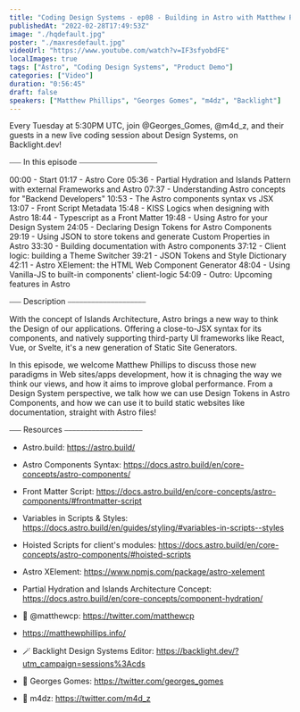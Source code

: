 ```yaml
---
title: "Coding Design Systems - ep08 - Building in Astro with Matthew Phillips"
publishedAt: "2022-02-28T17:49:53Z"
image: "./hqdefault.jpg"
poster: "./maxresdefault.jpg"
videoUrl: "https://www.youtube.com/watch?v=IF3sfyobdFE"
localImages: true
tags: ["Astro", "Coding Design Systems", "Product Demo"]
categories: ["Video"]
duration: "0:56:45"
draft: false
speakers: ["Matthew Phillips", "Georges Gomes", "m4dz", "Backlight"]
---
```


Every Tuesday at 5:30PM UTC, join @Georges_Gomes, @m4d_z, and their guests in a new live coding session about Design Systems, on Backlight.dev!

⎯⎯⎯ In this episode ⎯⎯⎯⎯⎯⎯⎯⎯⎯⎯⎯⎯⎯⎯⎯⎯⎯⎯⎯⎯

00:00 - Start
01:17 - Astro Core
05:36 - Partial Hydration and Islands Pattern with external Frameworks and Astro
07:37 - Understanding Astro concepts for "Backend Developers"
10:53 - The Astro components syntax vs JSX
13:07 - Front Script Metadata
15:48 - KISS Logics when designing with Astro
18:44 - Typescript as a Front Matter
19:48 - Using Astro for your Design System
24:05 - Declaring Design Tokens for Astro Components
29:19 - Using JSON to store tokens and generate Custom Properties in Astro
33:30 - Building documentation with Astro components
37:12 - Client logic: building a Theme Switcher
39:21 - JSON Tokens and Style Dictionary
42:11 - Astro XElement: the HTML Web Component Generator
48:04 - Using Vanilla-JS to built-in components' client-logic
54:09 - Outro: Upcoming features in Astro

⎯⎯⎯ Description ⎯⎯⎯⎯⎯⎯⎯⎯⎯⎯⎯⎯⎯⎯⎯⎯⎯⎯⎯⎯

With the concept of Islands Architecture, Astro brings a new way to think the Design of our applications. Offering a close-to-JSX syntax for its components, and natively supporting third-party UI frameworks like React, Vue, or Svelte, it's a new generation of Static Site Generators.

In this episode, we welcome Matthew Phillips to discuss those new paradigms in Web sites/apps development, how it is chnaging the way we think our views, and how it aims to improve global performance. From a Design System perspective, we talk how we can use Design Tokens in Astro Components, and how we can use it to build static websites like documentation, straight with Astro files!

⎯⎯⎯ Resources ⎯⎯⎯⎯⎯⎯⎯⎯⎯⎯⎯⎯⎯⎯⎯⎯⎯⎯⎯⎯

- Astro.build: https://astro.build/
- Astro Components Syntax: https://docs.astro.build/en/core-concepts/astro-components/
- Front Matter Script: https://docs.astro.build/en/core-concepts/astro-components/#frontmatter-script
- Variables in Scripts & Styles: https://docs.astro.build/en/guides/styling/#variables-in-scripts--styles
- Hoisted Scripts for client's modules: https://docs.astro.build/en/core-concepts/astro-components/#hoisted-scripts
- Astro XElement: https://www.npmjs.com/package/astro-xelement

- Partial Hydration and Islands Architecture Concept: https://docs.astro.build/en/core-concepts/component-hydration/

- 🐥 @matthewcp: https://twitter.com/matthewcp
- https://matthewphillips.info/

- 🪄 Backlight Design Systems Editor: https://backlight.dev/?utm_campaign=sessions%3Acds
- 🐥 Georges Gomes: https://twitter.com/georges_gomes
- 🐥 m4dz: https://twitter.com/m4d_z

